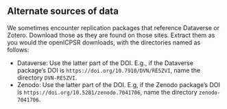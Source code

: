 ## Alternate sources of data

We sometimes encounter replication packages that reference Dataverse or Zotero. Download those as they are found on those sites. Extract them as you would the openICPSR downloads, with the directories named as follows:

- Dataverse: Use the latter part of the DOI. E.g., if the Dataverse package's DOI is `https://doi.org/10.7910/DVN/RE5ZVI`, name the directory `DVN-RE5ZVI`. 
- Zenodo: Use the latter part of the DOI. E.g, if the Zenodo package's DOI is `https://doi.org/10.5281/zenodo.7041706`, name the directory `zenodo-7041706`.